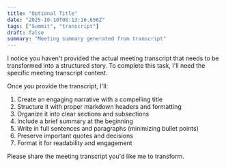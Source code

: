 ```yaml
---
title: "Optional Title"
date: "2025-10-10T08:13:16.656Z"
tags: ["Summit", "transcript"]
draft: false
summary: "Meeting summary generated from transcript"
---
```


I notice you haven't provided the actual meeting transcript that needs to be transformed into a structured story. To complete this task, I'll need the specific meeting transcript content.

Once you provide the transcript, I'll:
1. Create an engaging narrative with a compelling title
2. Structure it with proper markdown headers and formatting
3. Organize it into clear sections and subsections
4. Include a brief summary at the beginning
5. Write in full sentences and paragraphs (minimizing bullet points)
6. Preserve important quotes and decisions
7. Format it for readability and engagement

Please share the meeting transcript you'd like me to transform.